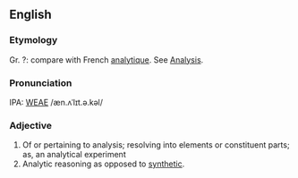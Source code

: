 ==English==
===Etymology===
Gr. ?: compare with French [[analytique]].  See [[Analysis]].

===Pronunciation===
IPA: [[WEAE]] /æn.ʌˈlɪt.ə.kəl/

===Adjective===
#  Of or pertaining to analysis; resolving into elements or constituent parts; as, an analytical experiment
# Analytic  reasoning as opposed to [[synthetic]].
<!-- material copied from Webster's Revised Unabridged Dictionary (1913) -->